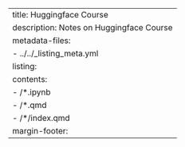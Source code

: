 ---
title: Huggingface Course
description: Notes on Huggingface Course
metadata-files:
- ../../_listing_meta.yml
listing:
  contents:
  - /*.ipynb
  - /*.qmd
  - /*/index.qmd
margin-footer: <br>
---